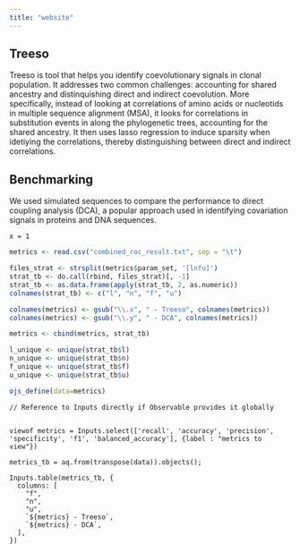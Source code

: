 ```yaml
---
title: "website"
---
```


## Treeso

Treeso is tool that helps you identify coevolutionary signals in clonal population. It addresses two common challenges: accounting for shared ancestry and distinquishing direct and indirect coevolution. More specifically, instead of looking at correlations of amino acids or nucleotids in multiple sequence alignment (MSA), it looks for correlations in substitution events in along the phylogenetic trees, accounting for the shared ancestry. It then uses lasso regression to induce sparsity when idetiying the correlations, thereby distinguishing between direct and indirect correlations. 

## Benchmarking
We used simulated sequences to compare the performance to direct coupling analysis (DCA), a popular approach used in identifying covariation signals in proteins and DNA sequences. 

```ojs
x = 1

```

```r

metrics <- read.csv("combined_roc_result.txt", sep = "\t")

files_strat <- strsplit(metrics$param_set, '[lnfu]')
strat_tb <- do.call(rbind, files_strat)[, -1]
strat_tb <- as.data.frame(apply(strat_tb, 2, as.numeric))
colnames(strat_tb) <- c("l", "n", "f", "u")

colnames(metrics) <- gsub("\\.x", " - Treeso", colnames(metrics))
colnames(metrics) <- gsub("\\.y", " - DCA", colnames(metrics))

metrics <- cbind(metrics, strat_tb)

l_unique <- unique(strat_tb$l)
n_unique <- unique(strat_tb$n)
f_unique <- unique(strat_tb$f)
u_unique <- unique(strat_tb$u)

ojs_define(data=metrics)
```

```ojs
// Reference to Inputs directly if Observable provides it globally


viewof metrics = Inputs.select(['recall', 'accuracy', 'precision', 'specificity', 'f1', 'balanced_accuracy'], {label : "metrics to view"})

metrics_tb = aq.from(transpose(data)).objects();

Inputs.table(metrics_tb, {
  columns: [
    "f",
    "n",
    "u",
    `${metrics} - Treeso`,
    `${metrics} - DCA`,
  ],
})
```


